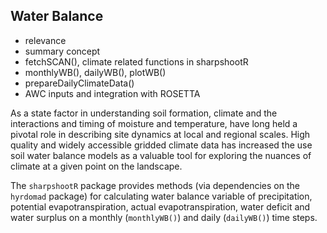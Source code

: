 
## Water Balance

  * relevance
  * summary concept
  * fetchSCAN(), climate related functions in sharpshootR
  * monthlyWB(), dailyWB(), plotWB()
  * prepareDailyClimateData()
  * AWC inputs and integration with ROSETTA
  
As a state factor in understanding soil formation, climate and the interactions and timing of moisture and temperature, have long held a pivotal role in describing site dynamics at local and regional scales. High quality and widely accessible gridded climate data has increased the use soil water balance models as a valuable tool for exploring the nuances of climate at a given point on the landscape.  

The `sharpshootR` package provides methods (via dependencies on the `hyrdomad` package) for calculating water balance variable of precipitation, potential evapotranspiration, actual evapotranspiration, water deficit and water surplus on a monthly (`monthlyWB()`) and daily (`dailyWB()`) time steps. 
